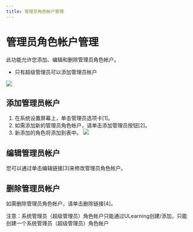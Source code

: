 ```yaml
---
title: 管理员角色帐户管理
---
```




# 管理员角色帐户管理

此功能允许您添加、编辑和删除管理员角色帐户。 
 
- 只有超级管理员可以添加管理员帐户 
 
![](/img/ulearning/admin/admin01.png)
 
## 添加管理员帐户 
1. 在系统设置屏幕上，单击管理员选项卡[1]。 
2. 如需添加新的管理员角色帐户，请单击添加管理员按钮[2]。 
3. 新添加的角色将添加到表中。 
![](/img/ulearning/admin/admin02.png) 

## 编辑管理员帐户 
您可以通过单击编辑链接[3]来修改管理员角色帐户。

## 删除管理员帐户
如需删除管理员角色帐户，请单击删除链接[4]。

<Callout type="info" emoji="ℹ️">
 注意：系统管理员（超级管理员）角色帐户只能通过ULearning创建/添加，只能创建一个系统管理员（超级管理员）角色帐户
</Callout>
